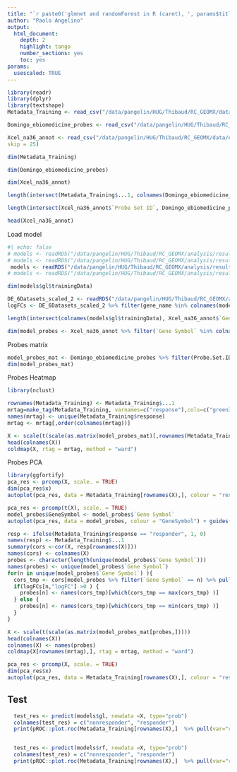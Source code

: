 ```yaml
---
title: "`r paste0('glmnet and randomForest in R (caret), ', params$title)`"
author: "Paolo Angelino"
output:
  html_document:
    depth: 2
    highlight: tango
    number_sections: yes
    toc: yes
params:
  usescaled: TRUE
---
```


```r
library(readr)
library(dplyr)
library(textshape)
Metadata_Training <- read_csv("/data/pangelin/HUG/Thibaud/RC_GEOMX/data/eBioMed_data/Metadata_Training.csv")

Domingo_ebiomedicine_probes <- read_csv("/data/pangelin/HUG/Thibaud/RC_GEOMX/data/eBioMed_data/Domingo_ebiomedicine_probes.csv")

Xcel_na36_annot <- read_csv("/data/pangelin/HUG/Thibaud/RC_GEOMX/data/eBioMed_data/Xcel.na36.annot.csv",
skip = 25)
```

```r
dim(Metadata_Training)
```

```r
dim(Domingo_ebiomedicine_probes)
```

```r
dim(Xcel_na36_annot)
```

```r
length(intersect(Metadata_Training$...1, colnames(Domingo_ebiomedicine_probes)))
```

```r
length(intersect(Xcel_na36_annot$`Probe Set ID`, Domingo_ebiomedicine_probes$Probe.Set.ID))
```

```r
head(Xcel_na36_annot)
```

Load model

```r
#| echo: false
# models <- readRDS("/data/pangelin/HUG/Thibaud/RC_GEOMX/analysis/results/randomSampling_modeling_extra_final_de_intersect_plus_bulk_genes_6datasets_scaled.rds")
# models <- readRDS("/data/pangelin/HUG/Thibaud/RC_GEOMX/analysis/results/V2.0/extrasets_modeling_extra_final_6datasets_DEintersect.rds")
 models <- readRDS("/data/pangelin/HUG/Thibaud/RC_GEOMX/analysis/results/V2.0/extrasets_modeling_extra_final_6datasets_sig_4_6_0.05.rds")
# models <- readRDS("/data/pangelin/HUG/Thibaud/RC_GEOMX/analysis/results/extraset_modeling_extra_final_6datasets_GEOMX_4_6_0.05.Rds")

dim(models$gl$trainingData)
```

```r
DE_6Datasets_scaled_2 <- readRDS("/data/pangelin/HUG/Thibaud/RC_GEOMX/analysis/results/DE_6Datasets_scaled_2.rds")
logFCs <- DE_6Datasets_scaled_2 %>% filter(gene_name %in% colnames(models$gl$trainingData)) %>% select(c("gene_name", "logFC"))
```

```r
length(intersect(colnames(models$gl$trainingData), Xcel_na36_annot$`Gene Symbol`))
```
```r
dim(model_probes <- Xcel_na36_annot %>% filter(`Gene Symbol` %in% colnames(models$gl$trainingData)) %>% select(`Gene Symbol`, `Probe Set ID`))
```

Probes matrix

```r
model_probes_mat <- Domingo_ebiomedicine_probes %>% filter(Probe.Set.ID %in% model_probes$`Probe Set ID`) %>% column_to_rownames("Probe.Set.ID")
dim(model_probes_mat)
```

Probes Heatmap

```r
library(nclust)

rownames(Metadata_Training) <- Metadata_Training$...1
mrtag=make_tag(Metadata_Training, varnames=c("response"),cols=c("green3"))
names(mrtag) <- unique(Metadata_Training$response)
mrtag <- mrtag[,order(colnames(mrtag))]  

X <- scale(t(scale(as.matrix(model_probes_mat)[,rownames(Metadata_Training)])))
head(colnames(X))
coldmap(X, rtag = mrtag, method = "ward") 
```


Probes PCA

```r
library(ggfortify)
pca_res <- prcomp(X, scale. = TRUE)
dim(pca_res$x)
autoplot(pca_res, data = Metadata_Training[rownames(X),], colour = "response")

```

```r
pca_res <- prcomp(t(X), scale. = TRUE)
model_probes$GeneSymbol <- model_probes$`Gene Symbol`
autoplot(pca_res, data = model_probes, colour = "GeneSymbol") + guides(col="none")
```
```r
resp <- ifelse(Metadata_Training$response == "responder", 1, 0)
names(resp) <- Metadata_Training$...1
summary(cors <-cor(X, resp[rownames(X)]))
names(cors) <- colnames(X)
probes <- character(length(unique(model_probes$`Gene Symbol`)))
names(probes) <- unique(model_probes$`Gene Symbol`)
for(n in unique(model_probes$`Gene Symbol`) ){
  cors_tmp <- cors[model_probes %>% filter(`Gene Symbol` == n) %>% pull(var="Probe Set ID")]
  if(logFCs[n,"logFC"] >0 ) {
    probes[n] <- names(cors_tmp)[which(cors_tmp == max(cors_tmp) )]
  } else {
    probes[n] <- names(cors_tmp)[which(cors_tmp == min(cors_tmp) )]
  }
}
```


```r
X <- scale(t(scale(as.matrix(model_probes_mat[probes,]))))
head(colnames(X))
colnames(X) <- names(probes)
coldmap(X[rownames(mrtag),], rtag = mrtag, method = "ward") 
```

```r
pca_res <- prcomp(X, scale. = TRUE)
dim(pca_res$x)
autoplot(pca_res, data = Metadata_Training[rownames(X),], colour = "response")
```

## Test


```r
  test_res <- predict(models$gl, newdata =X, type="prob")
  colnames(test_res) = c("nonresponder", "responder")
  print(pROC::plot.roc(Metadata_Training[rownames(X),]  %>% pull(var="response"), test_res$responder, print.auc=TRUE))


  test_res <- predict(models$rf, newdata =X, type="prob")
  colnames(test_res) = c("nonresponder", "responder")
  print(pROC::plot.roc(Metadata_Training[rownames(X),]  %>% pull(var="response"), test_res$responder, print.auc=TRUE))

```
